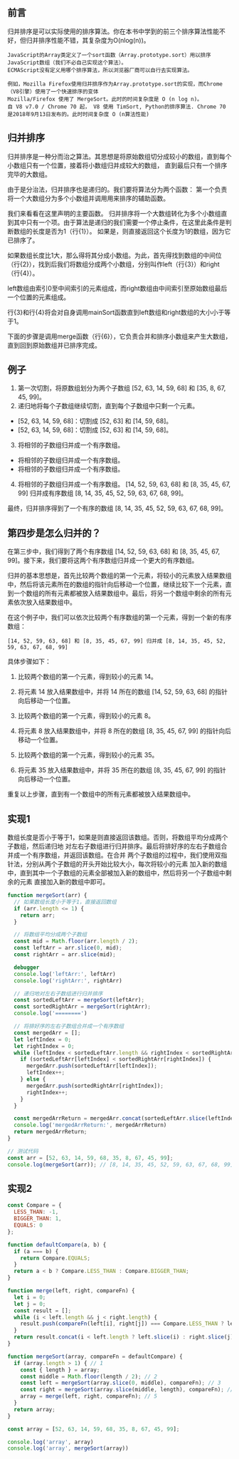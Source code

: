 ## 前言
归并排序是可以实际使用的排序算法。你在本书中学到的前三个排序算法性能不好，但归并排序性能不错，其复杂度为O(nlog(n))。
```
JavaScript的Array类定义了一个sort函数（Array.prototype.sort）用以排序JavaScript数组（我们不必自己实现这个算法）。
ECMAScript没有定义用哪个排序算法，所以浏览器厂商可以自行去实现算法。

例如，Mozilla Firefox使用归并排序作为Array.prototype.sort的实现，而Chrome（V8引擎）使用了一个快速排序的变体
Mozilla/Firefox 使用了 MergeSort。此时的时间复杂度是 O (n log n)。
自 V8 v7.0 / Chrome 70 起， V8 使用 TimSort, Python的排序算法. Chrome 70 是2018年9月13日发布的。此时时间复杂度 O (n算法性能)
```

## 归并排序
归并排序是一种分而治之算法。其思想是将原始数组切分成较小的数组，直到每个小数组只有一个位置，接着将小数组归并成较大的数组，
直到最后只有一个排序完毕的大数组。

由于是分治法，归并排序也是递归的。我们要将算法分为两个函数：
第一个负责将一个大数组分为多个小数组并调用用来排序的辅助函数。

我们来看看在这里声明的主要函数。
归并排序将一个大数组转化为多个小数组直到其中只有一个项。由于算法是递归的我们需要一个停止条件，在这里此条件是判断数组的长度是否为1（行{1}）。
如果是，则直接返回这个长度为1的数组，因为它已排序了。

如果数组长度比1大，那么得将其分成小数组。为此，首先得找到数组的中间位（行{2}），找到后我们将数组分成两个小数组，分别叫作left（行{3}）和right（行{4}）。

left数组由索引0至中间索引的元素组成，而right数组由中间索引至原始数组最后一个位置的元素组成。

行{3}和行{4}将会对自身调用mainSort函数直到left数组和right数组的大小小于等于1。

下面的步骤是调用merge函数（行{6}），它负责合并和排序小数组来产生大数组，直到回到原始数组并已排序完成。


## 例子
1. 第一次切割，将原数组划分为两个子数组 [52, 63, 14, 59, 68] 和 [35, 8, 67, 45, 99]。
2. 递归地将每个子数组继续切割，直到每个子数组中只剩一个元素。
  * [52, 63, 14, 59, 68]：切割成 [52, 63] 和 [14, 59, 68]。
  * [52, 63, 14, 59, 68]：切割成 [52, 63] 和 [14, 59, 68]。
3. 将相邻的子数组归并成一个有序数组。
  * 将相邻的子数组归并成一个有序数组。
  * 将相邻的子数组归并成一个有序数组。
4. 将相邻的子数组归并成一个有序数组。
[14, 52, 59, 63, 68] 和 [8, 35, 45, 67, 99] 归并成有序数组 [8, 14, 35, 45, 52, 59, 63, 67, 68, 99]。

最终，归并排序得到了一个有序的数组 [8, 14, 35, 45, 52, 59, 63, 67, 68, 99]。

## 第四步是怎么归并的？
在第三步中，我们得到了两个有序数组 [14, 52, 59, 63, 68] 和 [8, 35, 45, 67, 99]。接下来，我们要将这两个有序数组归并成一个更大的有序数组。

归并的基本思想是，首先比较两个数组的第一个元素，将较小的元素放入结果数组中，然后将该元素所在的数组的指针向后移动一个位置，继续比较下一个元素，直到一个数组的所有元素都被放入结果数组中。最后，将另一个数组中剩余的所有元素依次放入结果数组中。

在这个例子中，我们可以依次比较两个有序数组的第一个元素，得到一个新的有序数组：
```
[14, 52, 59, 63, 68] 和 [8, 35, 45, 67, 99] 归并成 [8, 14, 35, 45, 52, 59, 63, 67, 68, 99]
```

具体步骤如下：
1. 比较两个数组的第一个元素，得到较小的元素 14。

2. 将元素 14 放入结果数组中，并将 14 所在的数组 [14, 52, 59, 63, 68] 的指针向后移动一个位置。

3. 比较两个数组的第一个元素，得到较小的元素 8。

4. 将元素 8 放入结果数组中，并将 8 所在的数组 [8, 35, 45, 67, 99] 的指针向后移动一个位置。

5. 比较两个数组的第一个元素，得到较小的元素 35。

6. 将元素 35 放入结果数组中，并将 35 所在的数组 [8, 35, 45, 67, 99] 的指针向后移动一个位置。

重复以上步骤，直到有一个数组中的所有元素都被放入结果数组中。

## 实现1
数组长度是否小于等于1，如果是则直接返回该数组。否则，将数组平均分成两个子数组，然后递归地
对左右子数组进行归并排序。最后将排好序的左右子数组合并成一个有序数组，并返回该数组。在合并
两个子数组的过程中，我们使用双指针法，分别从两个子数组的开头开始比较大小，每次将较小的元素
加入新的数组中，直到其中一个子数组的元素全部被加入新的数组中，然后将另一个子数组中剩余的元素
直接加入新的数组中即可。
```js
function mergeSort(arr) {
  // 如果数组长度小于等于1，直接返回数组
  if (arr.length <= 1) {
    return arr;
  }

  // 将数组平均分成两个子数组
  const mid = Math.floor(arr.length / 2);
  const leftArr = arr.slice(0, mid);
  const rightArr = arr.slice(mid);

  debugger
  console.log('leftArr:', leftArr)
  console.log('rightArr:', rightArr)

  // 递归地对左右子数组进行归并排序
  const sortedLeftArr = mergeSort(leftArr);
  const sortedRightArr = mergeSort(rightArr);
  console.log('========')

  // 将排好序的左右子数组合并成一个有序数组
  const mergedArr = [];
  let leftIndex = 0;
  let rightIndex = 0;
  while (leftIndex < sortedLeftArr.length && rightIndex < sortedRightArr.length) {
    if (sortedLeftArr[leftIndex] < sortedRightArr[rightIndex]) {
      mergedArr.push(sortedLeftArr[leftIndex]);
      leftIndex++;
    } else {
      mergedArr.push(sortedRightArr[rightIndex]);
      rightIndex++;
    }
  }

  const mergedArrReturn = mergedArr.concat(sortedLeftArr.slice(leftIndex)).concat(sortedRightArr.slice(rightIndex));
  console.log('mergedArrReturn:', mergedArrReturn)
  return mergedArrReturn;
}

// 测试代码
const arr = [52, 63, 14, 59, 68, 35, 8, 67, 45, 99];
console.log(mergeSort(arr)); // [8, 14, 35, 45, 52, 59, 63, 67, 68, 99]
```

## 实现2
```js
const Compare = {
  LESS_THAN: -1,
  BIGGER_THAN: 1,
  EQUALS: 0
};

function defaultCompare(a, b) {
  if (a === b) {
    return Compare.EQUALS;
  }
  return a < b ? Compare.LESS_THAN : Compare.BIGGER_THAN;
}

function merge(left, right, compareFn) {
  let i = 0;
  let j = 0;
  const result = [];
  while (i < left.length && j < right.length) {
    result.push(compareFn(left[i], right[j]) === Compare.LESS_THAN ? left[i++] : right[j++]);
  }
  return result.concat(i < left.length ? left.slice(i) : right.slice(j));
}

function mergeSort(array, compareFn = defaultCompare) {
  if (array.length > 1) { // 1
    const { length } = array;
    const middle = Math.floor(length / 2); // 2
    const left = mergeSort(array.slice(0, middle), compareFn); // 3
    const right = mergeSort(array.slice(middle, length), compareFn); // 4
    array = merge(left, right, compareFn); // 5
  }
  return array;
}

const array = [52, 63, 14, 59, 68, 35, 8, 67, 45, 99];

console.log('array', array)
console.log('array', mergeSort(array))
```